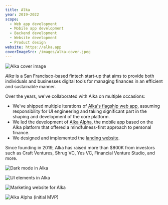 ```yaml
---
title: Alka
year: 2019–2022
scope:
  - Web app development
  - Mobile app development
  - Backend development
  - Website development
  - Product design
website: https://alka.app
coverImageSrc: /images/alka-cover.jpeg
---
```


![Alka cover image](/images/alka-cover.jpeg 'title=')

_Alka_ is a San Francisco-based fintech start-up that aims to provide both individuals and businesses digital tools for managing finances in an efficient and sustainable manner.

Over the years, we've collaborated with Alka on multiple occasions:

- We've shipped multiple iterations of [Alka's flagship web app](https://alka.app/), assuming responsibility for UI engineering and taking significant part in the shaping and development of the core platform.
- We led the development of [Alka Alpha](https://apps.apple.com/ca/app/alka/id1468542491), the mobile app based on the Alka platform that offered a mindfulness-first approach to personal finance.
- We designed and implemented the [landing website](https://alka.app).

Since founding in 2019, Alka has raised more than $800K from investors such as Craft Ventures, Shrug VC, Yes VC, Financial Venture Studio, and more.

![Dark mode in Alka](/images/alka-color-scheme.jpeg)

![UI elements in Alka](/images/alka-elements.jpeg 'bleed=')

![Marketing website for Alka](/images/alka-website.jpeg)

![Alka Alpha (initial MVP)](/images/alka-alpha.jpeg)
